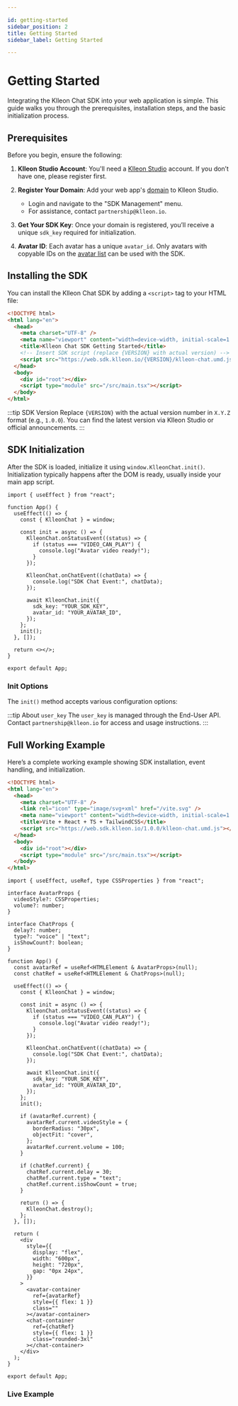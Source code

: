 ```yaml
---

id: getting-started
sidebar_position: 2
title: Getting Started
sidebar_label: Getting Started

---
```



<Head>
  <title>{`Getting Started with Klleon Chat SDK - Installation, Initialization, React Integration Example`}</title>
  <meta
    name="description"
    content="Step-by-step guide to install Klleon Chat SDK and integrate avatar chat into your web application. Includes domain setup, SDK key issuance, script integration, and a working React example."
  />
  <meta
    name="keywords"
    content="Klleon Chat SDK, Digital Human Setup, Avatar Chat SDK, Web Avatar Integration, JavaScript AI SDK, React Avatar Example, LLM Integration, TTS Speech Synthesis, Lip Sync, SDK Initialization, Klleon SDK, Vite React Integration, Chatbot SDK"
  />
</Head>

# Getting Started

Integrating the Klleon Chat SDK into your web application is simple. This guide walks you through the prerequisites, installation steps, and the basic initialization process.

## Prerequisites

Before you begin, ensure the following:

1. **Klleon Studio Account**: You'll need a [Klleon Studio](https://www.studio.klleon.io/) account. If you don’t have one, please register first.
2. **Register Your Domain**: Add your web app's [domain](https://www.studio.klleon.io/sdk) to Klleon Studio.

   - Login and navigate to the "SDK Management" menu.
   - For assistance, contact `partnership@klleon.io`.

3. **Get Your SDK Key**: Once your domain is registered, you’ll receive a unique `sdk_key` required for initialization.
4. **Avatar ID**: Each avatar has a unique `avatar_id`. Only avatars with copyable IDs on the [avatar list](https://www.studio.klleon.io/avatar) can be used with the SDK.

## Installing the SDK

You can install the Klleon Chat SDK by adding a `<script>` tag to your HTML file:

```html title="index.html (Install SDK)"
<!DOCTYPE html>
<html lang="en">
  <head>
    <meta charset="UTF-8" />
    <meta name="viewport" content="width=device-width, initial-scale=1.0" />
    <title>Klleon Chat SDK Getting Started</title>
    <!-- Insert SDK script (replace {VERSION} with actual version) -->
    <script src="https://web.sdk.klleon.io/{VERSION}/klleon-chat.umd.js"></script>
  </head>
  <body>
    <div id="root"></div>
    <script type="module" src="/src/main.tsx"></script>
  </body>
</html>
```

\:::tip SDK Version
Replace `{VERSION}` with the actual version number in `X.Y.Z` format (e.g., `1.0.0`). You can find the latest version via Klleon Studio or official announcements.
\:::

## SDK Initialization

After the SDK is loaded, initialize it using `window.KlleonChat.init()`. Initialization typically happens after the DOM is ready, usually inside your main app script.

```tsx title="App.tsx (React)"
import { useEffect } from "react";

function App() {
  useEffect(() => {
    const { KlleonChat } = window;

    const init = async () => {
      KlleonChat.onStatusEvent((status) => {
        if (status === "VIDEO_CAN_PLAY") {
          console.log("Avatar video ready!");
        }
      });

      KlleonChat.onChatEvent((chatData) => {
        console.log("SDK Chat Event:", chatData);
      });

      await KlleonChat.init({
        sdk_key: "YOUR_SDK_KEY",
        avatar_id: "YOUR_AVATAR_ID",
      });
    };
    init();
  }, []);

  return <></>;
}

export default App;
```

### Init Options

The `init()` method accepts various configuration options:

<Table columns={setup.en.initOptionColumns} data={setup.en.initOptionData} />

\:::tip About `user_key`
The `user_key` is managed through the End-User API. Contact `partnership@klleon.io` for access and usage instructions.
\:::

## Full Working Example

Here’s a complete working example showing SDK installation, event handling, and initialization.

```html title="index.html"
<!DOCTYPE html>
<html lang="en">
  <head>
    <meta charset="UTF-8" />
    <link rel="icon" type="image/svg+xml" href="/vite.svg" />
    <meta name="viewport" content="width=device-width, initial-scale=1.0" />
    <title>Vite + React + TS + TailwindCSS</title>
    <script src="https://web.sdk.klleon.io/1.0.0/klleon-chat.umd.js"></script>
  </head>
  <body>
    <div id="root"></div>
    <script type="module" src="/src/main.tsx"></script>
  </body>
</html>
```

```tsx title="App.tsx"
import { useEffect, useRef, type CSSProperties } from "react";

interface AvatarProps {
  videoStyle?: CSSProperties;
  volume?: number;
}

interface ChatProps {
  delay?: number;
  type?: "voice" | "text";
  isShowCount?: boolean;
}

function App() {
  const avatarRef = useRef<HTMLElement & AvatarProps>(null);
  const chatRef = useRef<HTMLElement & ChatProps>(null);

  useEffect(() => {
    const { KlleonChat } = window;

    const init = async () => {
      KlleonChat.onStatusEvent((status) => {
        if (status === "VIDEO_CAN_PLAY") {
          console.log("Avatar video ready!");
        }
      });

      KlleonChat.onChatEvent((chatData) => {
        console.log("SDK Chat Event:", chatData);
      });

      await KlleonChat.init({
        sdk_key: "YOUR_SDK_KEY",
        avatar_id: "YOUR_AVATAR_ID",
      });
    };
    init();

    if (avatarRef.current) {
      avatarRef.current.videoStyle = {
        borderRadius: "30px",
        objectFit: "cover",
      };
      avatarRef.current.volume = 100;
    }

    if (chatRef.current) {
      chatRef.current.delay = 30;
      chatRef.current.type = "text";
      chatRef.current.isShowCount = true;
    }

    return () => {
      KlleonChat.destroy();
    };
  }, []);

  return (
    <div
      style={{
        display: "flex",
        width: "600px",
        height: "720px",
        gap: "0px 24px",
      }}
    >
      <avatar-container
        ref={avatarRef}
        style={{ flex: 1 }}
        class=""
      ></avatar-container>
      <chat-container
        ref={chatRef}
        style={{ flex: 1 }}
        class="rounded-3xl"
      ></chat-container>
    </div>
  );
}

export default App;
```

### Live Example

<SetUpExample />
